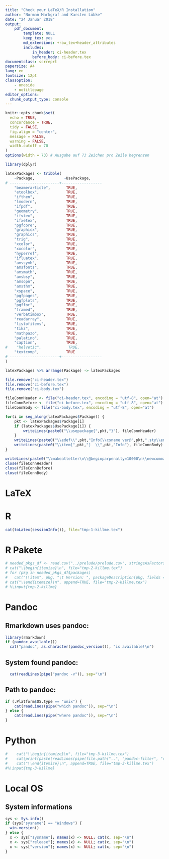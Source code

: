 ```yaml
---
title: "Check your LaTeX/R Installation"
author: "Norman Markgraf and Karsten Lübke"
date: "24 Januar 2018"
output: 
    pdf_document:
        template: NULL
        keep_tex: yes
        md_extensions: +raw_tex+header_attributes
        includes:
            in_header: ci-header.tex
            before_body: ci-before.tex
documentclass: scrreprt
papersize: A4
lang: en
fontsize: 12pt
classoption: 
    - oneside 
    - notitlepage
editor_options: 
  chunk_output_type: console
---
```


```r
knitr::opts_chunk$set(
  echo = TRUE,
  concordance = TRUE,
  tidy = FALSE,
  fig.align = "center",
  message = FALSE,
  warning = FALSE,
  width.cutoff = 70
)
options(width = 73) # Ausgabe auf 73 Zeichen pro Zeile begrenzen

library(dplyr)

latexPackages <- tribble(
    ~Package,             ~UsePackage, 
# ----------------------+------------------
    "beamerarticle",       TRUE,
    "etoolbox",            TRUE,
    "ifthen",              TRUE,
    "lmodern",             TRUE,
    "ifpdf",               TRUE,
    "geometry",            TRUE,
    "ifvtex",              TRUE,
    "ifxetex",             TRUE,
    "pgfcore",             TRUE,
    "graphicx",            TRUE,
    "graphics",            TRUE,
    "trig",                TRUE,
    "xcolor",              TRUE,
    "xxcolor",             TRUE,
    "hyperref",            TRUE,
    "ifluatex",            TRUE,
    "amssymb",             TRUE,
    "amsfonts",            TRUE,
    "amsmath",             TRUE,
    "amsbsy",              TRUE,
    "amsopn",              TRUE,
    "amsthm",              TRUE,
    "xspace",              TRUE,
    "pgfpages",            TRUE,
    "pgfplots",            TRUE,
    "pgffor",              TRUE,
    "framed",              TRUE,
    "verbatimbox",         TRUE,
    "readarray",           TRUE,
    "listofitems",         TRUE,
    "tikz",                TRUE,
    "mathpazo",            TRUE,
    "palatino",            TRUE,
    "caption",             TRUE,
#    "helvetic",            TRUE,
    "textcomp",            TRUE
# ----------------------+------------------
)

latexPackages %>% arrange(Package) -> latexPackages

file.remove("ci-header.tex")
file.remove("ci-before.tex")
file.remove("ci-body.tex")

fileConnHeader <- file("ci-header.tex", encoding = "utf-8", open="at")
fileConnBefore <- file("ci-before.tex", encoding = "utf-8", open="at")
fileConnBody <- file("ci-body.tex", encoding = "utf-8", open="at")

for(i in seq_along(latexPackages$Package)) {
    pkt <- latexPackages$Package[i]
    if (latexPackages$UsePackage[i]) {
        writeLines(paste0("\\usepackage{",pkt,"}"), fileConnHeader)
    }
    writeLines(paste0("\\edef\\",pkt,"Info{\\csname ver@",pkt,".sty\\endcsname}"), fileConnBefore)
    writeLines(paste0("\\item[",pkt,"] 	\\",pkt,"Info"), fileConnBody)
}

writeLines(paste0("\\makeatletter\n\\@beginparpenalty=10000\n\\newcommand{\\nolisttopbreak}{\\vspace{\\topsep}\\nobreak\\@afterheading}\n\\makeatother"), fileConnHeader)
close(fileConnHeader)
close(fileConnBefore)
close(fileConnBody)

```
<!--
\include{distributioncheck}
-->
\pdftexbanner

# LaTeX
\nolisttopbreak
\begin{description}
    \input{ci-body}
\end{description}


# R

```r
cat(toLatex(sessionInfo()), file="tmp-1-killme.tex")
```
\input{tmp-1-killme}

# R Pakete

```r
# needed_pkgs_df <- read.csv("../prelude/prelude.csv", stringsAsFactors = FALSE)
# cat("\\begin{itemize}\n", file="tmp-2-killme.tex")
# for (pkg in needed_pkgs_df$packages) 
#   cat("\\item", pkg, "\t Version: ", packageDescription(pkg, fields = "Version"), "\n", # append=TRUE, file="tmp-2-killme.tex")
# cat("\\end{itemize}\n", append=TRUE, file="tmp-2-killme.tex")
# %\input{tmp-2-killme}
```

# Pandoc

## Rmarkdown uses pandoc:

```r
library(rmarkdown)
if (pandoc_available())
  cat("pandoc", as.character(pandoc_version()), "is available!\n")

```

## System found pandoc:
```r
  cat(readLines(pipe("pandoc -v")), sep="\n")
```

## Path to pandoc:
```r
if (.Platform$OS.type == "unix") {
    cat(readLines(pipe("which pandoc")), sep="\n")
} else {
    cat(readLines(pipe("where pandoc")), sep="\n")
}

```

# Python

```r
#    cat("\\begin{itemize}\n", file="tmp-3-killme.tex")
#    cat(print(paste(readLines(pipe(file.path("..", "pandoc-filter", "debug-stdout.py"))))), append=TRUE, file="tmp-3-killme.tex")
#    cat("\\end{itemize}\n", append=TRUE, file="tmp-3-killme.tex")
#%\input{tmp-3-killme}
```


# Local OS

## System informations

```r
sys <- Sys.info()
if (sys["sysname"] == "Windows") {
  win.version()
} else {
  x <- sys["sysname"]; names(x) <- NULL; cat(x, sep="\n") 
  x <- sys["release"]; names(x) <- NULL; cat(x, sep="\n")
  x <- sys["version"]; names(x) <- NULL; cat(x, sep="\n")
}

```
